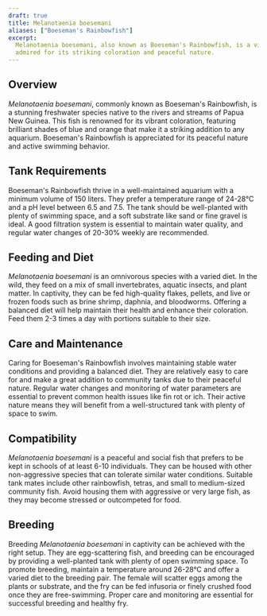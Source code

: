 ```yaml
---
draft: true
title: Melanotaenia boesemani
aliases: ["Boeseman's Rainbowfish"]
excerpt:
  Melanotaenia boesemani, also known as Boeseman's Rainbowfish, is a vibrant freshwater fish from Papua New Guinea,
  admired for its striking coloration and peaceful nature.
---
```


## Overview

_Melanotaenia boesemani_, commonly known as Boeseman's Rainbowfish, is a stunning freshwater species native to the
rivers and streams of Papua New Guinea. This fish is renowned for its vibrant coloration, featuring brilliant shades of
blue and orange that make it a striking addition to any aquarium. Boeseman's Rainbowfish is appreciated for its peaceful
nature and active swimming behavior.

## Tank Requirements

Boeseman's Rainbowfish thrive in a well-maintained aquarium with a minimum volume of 150 liters. They prefer a
temperature range of 24-28°C and a pH level between 6.5 and 7.5. The tank should be well-planted with plenty of swimming
space, and a soft substrate like sand or fine gravel is ideal. A good filtration system is essential to maintain water
quality, and regular water changes of 20-30% weekly are recommended.

## Feeding and Diet

_Melanotaenia boesemani_ is an omnivorous species with a varied diet. In the wild, they feed on a mix of small
invertebrates, aquatic insects, and plant matter. In captivity, they can be fed high-quality flakes, pellets, and live
or frozen foods such as brine shrimp, daphnia, and bloodworms. Offering a balanced diet will help maintain their health
and enhance their coloration. Feed them 2-3 times a day with portions suitable to their size.

## Care and Maintenance

Caring for Boeseman's Rainbowfish involves maintaining stable water conditions and providing a balanced diet. They are
relatively easy to care for and make a great addition to community tanks due to their peaceful nature. Regular water
changes and monitoring of water parameters are essential to prevent common health issues like fin rot or ich. Their
active nature means they will benefit from a well-structured tank with plenty of space to swim.

## Compatibility

_Melanotaenia boesemani_ is a peaceful and social fish that prefers to be kept in schools of at least 6-10 individuals.
They can be housed with other non-aggressive species that can tolerate similar water conditions. Suitable tank mates
include other rainbowfish, tetras, and small to medium-sized community fish. Avoid housing them with aggressive or very
large fish, as they may become stressed or outcompeted for food.

## Breeding

Breeding _Melanotaenia boesemani_ in captivity can be achieved with the right setup. They are egg-scattering fish, and
breeding can be encouraged by providing a well-planted tank with plenty of open swimming space. To promote breeding,
maintain a temperature around 26-28°C and offer a varied diet to the breeding pair. The female will scatter eggs among
the plants or substrate, and the fry can be fed infusoria or finely crushed food once they are free-swimming. Proper
care and monitoring are essential for successful breeding and healthy fry.
